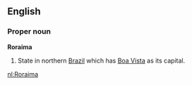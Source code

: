 ==English==

===Proper noun===
'''Roraima'''

#State in northern [[Brazil]] which has [[Boa Vista]] as its capital.

[[nl:Roraima]]